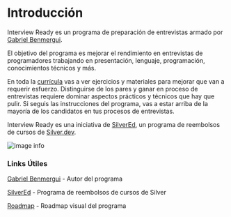 # Introducción

Interview Ready es un programa de preparación de entrevistas armado por [Gabriel Benmergui](https://www.linkedin.com/in/gabriel-benmergui/).

El objetivo del programa es mejorar el rendimiento en entrevistas de programadores trabajando en presentación, lenguaje, programación, conocimientos técnicos y más.

En toda la [currícula](https://roadmap.sh/r/interview-ready) vas a ver ejercicios y materiales para mejorar que van a requerir esfuerzo. Distinguirse de los pares y ganar en proceso de entrevistas requiere
dominar aspectos prácticos y técnicos que hay que pulir. Si seguis las instrucciones del programa, vas a estar arriba de la mayoría de los candidatos en tus procesos de entrevistas.

Interview Ready es una iniciativa de [SilverEd](https://silver.dev/ed), un programa de reembolsos de cursos de [Silver.dev](https://silver.dev).

![image info](../public/images/roadmap.jpg)

### Links Útiles

[Gabriel Benmergui](https://www.linkedin.com/in/gabriel-benmergui/) - Autor del programa

[SilverEd](https://silver.dev/ed) - Programa de reembolsos de cursos de Silver

[Roadmap](https://roadmap.sh/r/interview-ready) - Roadmap visual del programa
